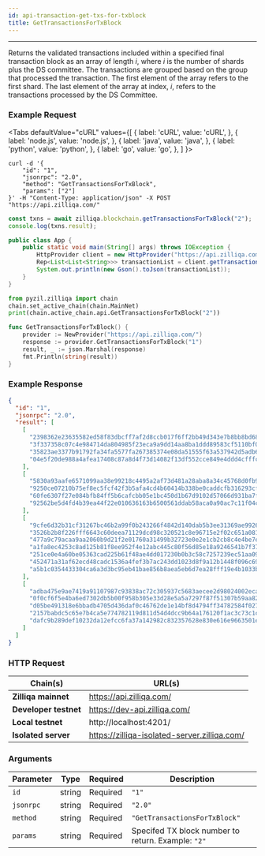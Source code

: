 ```yaml
---
id: api-transaction-get-txs-for-txblock
title: GetTransactionsForTxBlock
---
```


---
Returns the validated transactions included within a specified final transaction block as an array of length _i_, where _i_ is the number of shards plus the DS committee. The transactions are grouped based on the group that processed the transaction. The first element of the array refers to the first shard. The last element of the array at index, _i_, refers to the transactions processed by the DS Committee.

### Example Request



<Tabs
  defaultValue="cURL"
  values={[
    { label: 'cURL', value: 'cURL', },
    { label: 'node.js', value: 'node.js', },
    { label: 'java', value: 'java', },
    { label: 'python', value: 'python', },
    { label: 'go', value: 'go', },
  ]
}>

<TabItem value="cURL">

```shell
curl -d '{
    "id": "1",
    "jsonrpc": "2.0",
    "method": "GetTransactionsForTxBlock",
    "params": ["2"]
}' -H "Content-Type: application/json" -X POST "https://api.zilliqa.com/"
```
</TabItem>
<TabItem value="node.js">

```js
const txns = await zilliqa.blockchain.getTransactionsForTxBlock("2");
console.log(txns.result);
```
</TabItem>
<TabItem value="java">

```java
public class App {
    public static void main(String[] args) throws IOException {
        HttpProvider client = new HttpProvider("https://api.zilliqa.com");
        Rep<List<List<String>>> transactionList = client.getTransactionsForTxBlock("2");
        System.out.println(new Gson().toJson(transactionList));
    }
}
```
</TabItem>

<TabItem value="python">

```python
from pyzil.zilliqa import chain
chain.set_active_chain(chain.MainNet)
print(chain.active_chain.api.GetTransactionsForTxBlock("2"))
```
</TabItem>

<TabItem value="go">

```go
func GetTransactionsForTxBlock() {
	provider := NewProvider("https://api.zilliqa.com/")
	response := provider.GetTransactionsForTxBlock("1")
	result, _ := json.Marshal(response)
	fmt.Println(string(result))
}
```
</TabItem>
</Tabs>

### Example Response

```json
{
  "id": "1",
  "jsonrpc": "2.0",
  "result": [
    [
      "2398362e23635582ed58f83dbcff7af2d8ccb017f6ff2bb49d343e7b8bb8bd68",
      "3f337358c07c4e984714da804985f23eca9a9dd14aa8ba1ddd89583cf5110bf0",
      "35823ae3377b91792fa34fa5577fa267385374e08da51555f63a537942d5adb6",
      "04e5f20de988a4afea17408c87a8d4f73d14082f13df552cce849e4ddd4cfffc"
    ],
    [
      "5830a93aafe6571099aa38e99218c4495a2af73d481a28aba8a34c45768d0fb9",
      "9250ce07210b75ef8ec5fcf42f3b5afa4cd4b60414b338be0caddcfb316293cf",
      "60fe6307f27e084bfb84ff5b6cafcbb05e1bc450d1b67d9102d57066d931ba7f",
      "92562be5d4fd4b39ea44f22e010636163b6500561ddab58aca0a90ac7c11f04c"
    ],
    [
      "9cfe6d32b31cf31267bc46b2a99f0b243266f4842d140dab5b3ee31369ae9926",
      "3526b2b8f226fff6643c60deea71129dcd98c320521c8e96715e2f02c651a081",
      "477a9c79acaa9aa2060b9d21f2e01760a31499b32723e0e2e1cb2cb8c4e4be7e",
      "a1fa8ec4253c8ad125b81f8ee952f4e12abc445c80f56d85e18a9246541b7f37",
      "251ce0e4a60be05363cad225b61f48ae4dd017230b0b3c58c7257239ec51aa09",
      "452471a31af62ecd48cadc1536a4fef3b7ac243dd1023d8f9a12b1448f096c69",
      "a5b1c0354433304ca6a3d3bc95eb41bae856b8aea5eb6d7ea28fff19e4b1033b"
    ],
    [
      "adba475e9ae7419a91107987c93838ac72c305937c5683aecee2d98024002eca",
      "0f0cf6f5e4ba6ed7302db5b00f958b305e33d28e5a5a7297f87f51307b59aa82",
      "d05be491318e6bbadb4705d436daf0c46762de1e14bf8d4794ff34782584f027",
      "2157babdc5c65e7b4ca5e774782119d811d54d4dcc9b64a176120f1ac3c73c1c",
      "dafc9b289def10232da12efcc6fa37a142982c832357628e830e616e9663501e"
    ]
  ]
}
```

### HTTP Request

| Chain(s)              | URL(s)                       |
| --------------------- | ---------------------------- |
| **Zilliqa mainnet**   | https://api.zilliqa.com/     |
| **Developer testnet** | https://dev-api.zilliqa.com/ |
| **Local testnet**     | http://localhost:4201/       |
| **Isolated server**   | https://zilliqa-isolated-server.zilliqa.com/ |

### Arguments

| Parameter | Type   | Required | Description                                        |
| --------- | ------ | -------- | -------------------------------------------------- |
| `id`      | string | Required | `"1"`                                              |
| `jsonrpc` | string | Required | `"2.0"`                                            |
| `method`  | string | Required | `"GetTransactionsForTxBlock"`                      |
| `params`  | string | Required | Specifed TX block number to return. Example: `"2"` |
